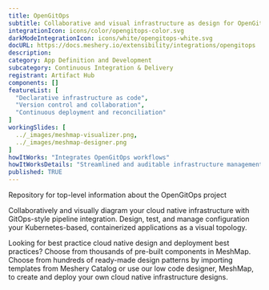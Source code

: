 ```yaml
---
title: OpenGitOps
subtitle: Collaborative and visual infrastructure as design for OpenGitOps
integrationIcon: icons/color/opengitops-color.svg
darkModeIntegrationIcon: icons/white/opengitops-white.svg
docURL: https://docs.meshery.io/extensibility/integrations/opengitops
description: 
category: App Definition and Development
subcategory: Continuous Integration & Delivery
registrant: Artifact Hub
components: []
featureList: [
  "Declarative infrastructure as code",
  "Version control and collaboration",
  "Continuous deployment and reconciliation"
]
workingSlides: [
  ../_images/meshmap-visualizer.png,
  ../_images/meshmap-designer.png
]
howItWorks: "Integrates OpenGitOps workflows"
howItWorksDetails: "Streamlined and auditable infrastructure management in Kubernetes"
published: TRUE
---
```

<p>
Repository for top-level information about the OpenGitOps project
</p>
<p>
    Collaboratively and visually diagram your cloud native infrastructure with GitOps-style pipeline integration. Design, test, and manage configuration your Kubernetes-based, containerized applications as a visual topology.
</p>
<p>
    Looking for best practice cloud native design and deployment best practices? Choose from thousands of pre-built components in MeshMap. Choose from hundreds of ready-made design patterns by importing templates from Meshery Catalog or use our low code designer, MeshMap, to create and deploy your own cloud native infrastructure designs.
</p>
